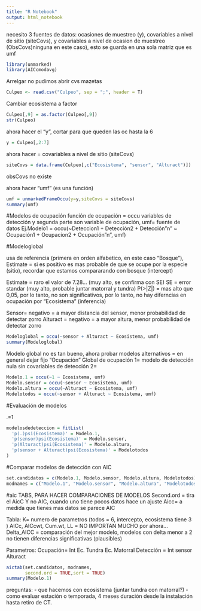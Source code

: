 ```yaml
---
title: "R Notebook"
output: html_notebook
---
```

necesito  3 fuentes de datos: ocasiones de muestreo (y), covariables a nivel de sitio (siteCovs), y covariables a nivel de ocasion de muestreo (ObsCovs)ninguna en este caso), esto se guarda en una sola matriz que es umf
```r
library(unmarked)
library(AICcmodavg)
```
Arrelgar no pudimos abrir cvs mazetas
```r
Culpeo <- read.csv("Culpeo", sep = ";", header = T)
```
Cambiar ecosistema a factor
```r
Culpeo[,9] = as.factor(Culpeo[,9])
str(Culpeo)
```
ahora hacer el "y", cortar para que queden las oc hasta la 6
```r
y = Culpeo[,2:7]
```

ahora hacer = covariables a nivel de sitio (siteCovs)
```r
siteCovs = data.frame(Culpeo[,c("Ecosistema", "sensor", "Alturact")])
```
obsCovs no existe

ahora hacer "umf" (es una función)
```r
umf = unmarkedFrameOccu(y=y,siteCovs = siteCovs)
summary(umf)
```
#Modelos de ocupación
función de ocupación = occu variables de detección y segunda parte son variable de ocupación, umf= fuente de datos
Ej.Modelo1 = occu(~Deteccion1 + Detección2 + Detección"n" ~ Ocupación1 + Ocupacion2 + Ocupación"n", umf)

#Modeloglobal

usa de referencia (primera en orden alfabetico, en este caso "Bosque"), Estimate = si es positivo es mas probable de que se ocupe por la especie (sitio), recordar que estamos compararando con bosque (intercept)

Estimate = raro el valor de 7.28... (muy alto, se confirma con SE)
SE = error standar (muy alto, probable juntar matorral y tundra)
P(>|Z|) = mas alto que 0,05, por lo tanto, no son significativos, por lo tanto, no hay diferncias en ocupación por "Ecosistema" (inferencia)


Sensor= negativo = a mayor distancia del sensor, menor probabilidad de detectar zorro
Alturact = negativo = a mayor altura, menor probabilidad de detectar zorro 
```r
Modeloglobal = occu(~sensor + Alturact ~ Ecosistema, umf)
summary(Modeloglobal)
```
Modelo global no es tan bueno, ahora probar modelos alternativos = en general dejar fijo "Ocupación"
Global de ocupación
1= modelo de detección nula sin covariables de detección
2= 
```r
Modelo.1 = occu(~1 ~ Ecosistema, umf)
Modelo.sensor = occu(~sensor ~ Ecosistema, umf)
Modelo.altura = occu(~Alturact ~ Ecosistema, umf)
Modelotodos = occu(~sensor + Alturact ~ Ecosistema, umf)

```
#Evaluación de modelos

.=1
```r
modelosdedeteccion = fitList(
  'p(.)psi(Ecosistema)' = Modelo.1,
  'p(sensor)psi(Ecosistema)' = Modelo.sensor,
  'p(Alturact)psi(Ecosistema)' = Modelo.altura,
  'p(sensor + Alturact)psi(Ecosistema)' = Modelotodos
)
```
#Comparar modelos de detección con AIC
```r
set.candidatos = c(Modelo.1, Modelo.sensor, Modelo.altura, Modelotodos)
modnames = c("Modelo.1", "Modelo.sensor", "Modelo.altura", "Modelotodos")

```

#aic TABS, PARA HACER COMPARACIONES DE MODELOS
Second.ord = tira el AicC Y no AIC, cuando uno tiene pocos datos hace un ajuste Aicc= a medida que tienes mas datos se parece AIC

Tabla:
K= numero de parametros (todos = 6, intercepto, ecosistema tiene 3 )
AICc, AICcwt, Cum.wt, LL = NO IMPORTAN MUCHO por ahora...
Delta_AICC = comparación del mejor modelo, modelos con delta menor a 2 no tienen diferencias significativas (plausibles)


Parametros: 
Ocupación=
Int
Ec. Tundra
Ec. Matorral
Detección = 
Int
sensor
Alturact
```r
aictab(set.candidatos, modnames, 
       second.ord = TRUE,sort = TRUE)
summary(Modelo.1)
```
preguntas:
- que hacemos con ecosistema (juntar tundra con matorral?)
- como evaluar estación o temporada, 4 meses duración desde la instalación hasta retiro de CT.

